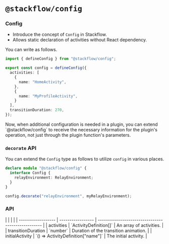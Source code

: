 
# `@stackflow/config`

### Config

- Introduce the concept of `Config` in Stackflow.
- Allows static declaration of activities without React dependency.

You can write as follows.

```typescript showLineNumbers filename="stackflow.config.ts" copy
import { defineConfig } from "@stackflow/config";

export const config = defineConfig({
  activities: [
    {
      name: "HomeActivity",
    },
    {
      name: "MyProfileActivity",
    }
  ],
  transitionDuration: 270,
});
```

<Callout emoji="💡">
  Now, when additional configuration is needed in a plugin, you can extend `@stackflow/config` to receive the necessary information for the plugin's operation, not just through the plugin function's parameters.
</Callout>

### `decorate` API

You can extend the `Config` type as follows to utilize `config` in various places.

```typescript
declare module "@stackflow/config" {
  interface Config {
    relayEnvironment: RelayEnvironment;
  }
}

config.decorate("relayEnvironment", myRelayEnvironment);
```

### API

<APITable>
|                    |                   |                                                    |
| ------------------ | ----------------- | -------------------------------------------------- |
| activities         | `ActivityDefinition<string>[]`             | An array of activities.                            |
| transitionDuration | `number`          | Duration of the transition animation.              |
| initialActivity    | `() => ActivityDefinition<string>["name"]` | The initial activity. |
</APITable>

